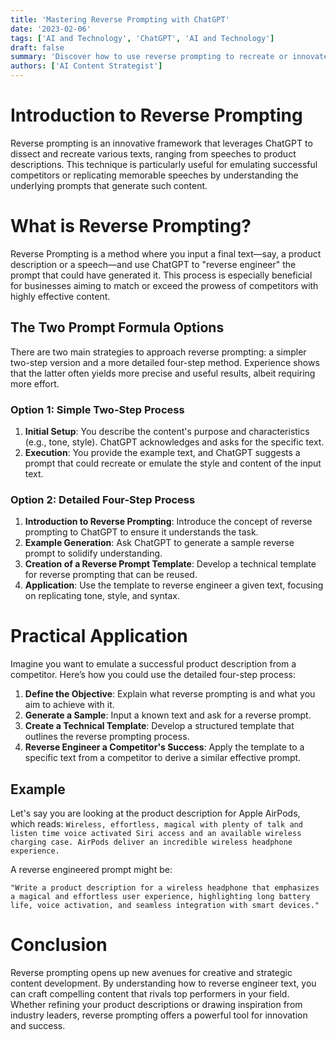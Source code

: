 ```yaml
---
title: 'Mastering Reverse Prompting with ChatGPT'
date: '2023-02-06'
tags: ['AI and Technology', 'ChatGPT', 'AI and Technology']
draft: false
summary: 'Discover how to use reverse prompting to recreate or innovate on any text, enhancing your content creation strategy for personal and professional projects.'
authors: ['AI Content Strategist']
---
```


# Introduction to Reverse Prompting

Reverse prompting is an innovative framework that leverages ChatGPT to dissect and recreate various texts, ranging from speeches to product descriptions. This technique is particularly useful for emulating successful competitors or replicating memorable speeches by understanding the underlying prompts that generate such content.

# What is Reverse Prompting?

Reverse Prompting is a method where you input a final text—say, a product description or a speech—and use ChatGPT to "reverse engineer" the prompt that could have generated it. This process is especially beneficial for businesses aiming to match or exceed the prowess of competitors with highly effective content.

## The Two Prompt Formula Options

There are two main strategies to approach reverse prompting: a simpler two-step version and a more detailed four-step method. Experience shows that the latter often yields more precise and useful results, albeit requiring more effort.

### Option 1: Simple Two-Step Process

1. **Initial Setup**: You describe the content's purpose and characteristics (e.g., tone, style). ChatGPT acknowledges and asks for the specific text.
2. **Execution**: You provide the example text, and ChatGPT suggests a prompt that could recreate or emulate the style and content of the input text.

### Option 2: Detailed Four-Step Process

1. **Introduction to Reverse Prompting**: Introduce the concept of reverse prompting to ChatGPT to ensure it understands the task.
2. **Example Generation**: Ask ChatGPT to generate a sample reverse prompt to solidify understanding.
3. **Creation of a Reverse Prompt Template**: Develop a technical template for reverse prompting that can be reused.
4. **Application**: Use the template to reverse engineer a given text, focusing on replicating tone, style, and syntax.

# Practical Application

Imagine you want to emulate a successful product description from a competitor. Here’s how you could use the detailed four-step process:

1. **Define the Objective**: Explain what reverse prompting is and what you aim to achieve with it.
2. **Generate a Sample**: Input a known text and ask for a reverse prompt.
3. **Create a Technical Template**: Develop a structured template that outlines the reverse prompting process.
4. **Reverse Engineer a Competitor's Success**: Apply the template to a specific text from a competitor to derive a similar effective prompt.

## Example

Let's say you are looking at the product description for Apple AirPods, which reads: `Wireless, effortless, magical with plenty of talk and listen time voice activated Siri access and an available wireless charging case. AirPods deliver an incredible wireless headphone experience.`

A reverse engineered prompt might be:

```plaintext
"Write a product description for a wireless headphone that emphasizes a magical and effortless user experience, highlighting long battery life, voice activation, and seamless integration with smart devices."
```

# Conclusion

Reverse prompting opens up new avenues for creative and strategic content development. By understanding how to reverse engineer text, you can craft compelling content that rivals top performers in your field. Whether refining your product descriptions or drawing inspiration from industry leaders, reverse prompting offers a powerful tool for innovation and success.
